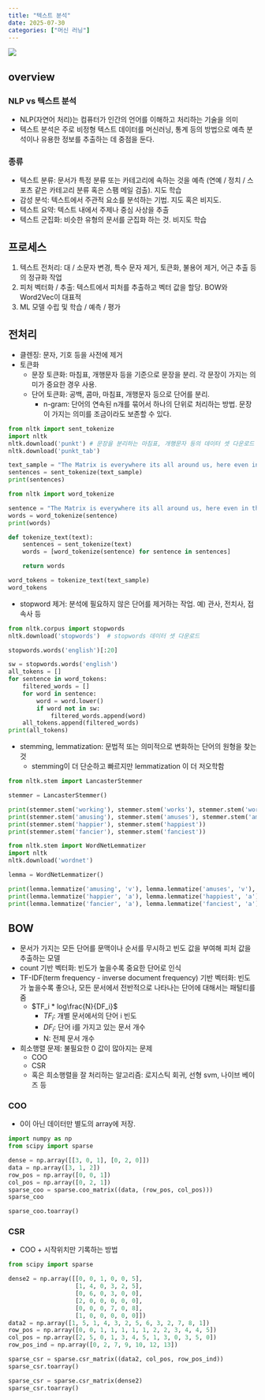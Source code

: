 ```yaml
---
title: "텍스트 분석"
date: 2025-07-30
categories: ["머신 러닝"]
---
```


![](/img/stat-thumb.jpg){.post-thumbnail}

## overview

### NLP vs 텍스트 분석

- NLP(자연어 처리)는 컴퓨터가 인간의 언어를 이해하고 처리하는 기술을 의미
- 텍스트 분석은 주로 비정형 텍스트 데이터를 머신러닝, 통계 등의 방법으로 예측 분석이나 유용한 정보를 추출하는 데 중점을 둔다.

### 종류

- 텍스트 분류: 문서가 특정 분류 또는 카테고리에 속하는 것을 예측 (연예 / 정치 / 스포츠 같은 카테고리 분류 혹은 스팸 메일 검출). 지도 학습
- 감성 분석: 텍스트에서 주관적 요소를 분석하는 기법. 지도 혹은 비지도.
- 텍스트 요약: 텍스트 내에서 주제나 중심 사상을 추출
- 텍스트 군집화: 비슷한 유형의 문서를 군집화 하는 것. 비지도 학습

## 프로세스

1. 텍스트 전처리: 대 / 소문자 변경, 특수 문자 제거, 토큰화, 불용어 제거, 어근 추출 등의 정규화 작업
2. 피처 벡터화 / 추출: 텍스트에서 피처를 추출하고 벡터 값을 할당. BOW와 Word2Vec이 대표적
3. ML 모델 수립 및 학습 / 예측 / 평가

## 전처리

- 클렌징: 문자, 기호 등을 사전에 제거
- 토큰화
  - 문장 토큰화: 마침표, 개행문자 등을 기준으로 문장을 분리. 각 문장이 가지는 의미가 중요한 경우 사용.
  - 단어 토큰화: 공백, 콤마, 마침표, 개행문자 등으로 단어를 분리.
      - n-gram: 단어의 연속된 n개를 묶어서 하나의 단위로 처리하는 방법. 문장이 가지는 의미를 조금이라도 보존할 수 있다.

```python
from nltk import sent_tokenize
import nltk
nltk.download('punkt') # 문장을 분리하는 마침표, 개행문자 등의 데이터 셋 다운로드
nltk.download('punkt_tab')

text_sample = "The Matrix is everywhere its all around us, here even in this room. You can see it when you look out your window or when you turn on your television. You can feel it when you go to work, when you go to church, when you pay your taxes."
sentences = sent_tokenize(text_sample)
print(sentences)
```

```python
from nltk import word_tokenize

sentence = "The Matrix is everywhere its all around us, here even in this room."
words = word_tokenize(sentence)
print(words)
```

```python
def tokenize_text(text):
    sentences = sent_tokenize(text)
    words = [word_tokenize(sentence) for sentence in sentences]

    return words

word_tokens = tokenize_text(text_sample)
word_tokens
```

- stopword 제거: 분석에 필요하지 않은 단어를 제거하는 작업. 예) 관사, 전치사, 접속사 등

```python
from nltk.corpus import stopwords
nltk.download('stopwords')  # stopwords 데이터 셋 다운로드

stopwords.words('english')[:20]
```

```python
sw = stopwords.words('english')
all_tokens = []
for sentence in word_tokens:
    filtered_words = []
    for word in sentence:
        word = word.lower()
        if word not in sw:
            filtered_words.append(word)
    all_tokens.append(filtered_words)
print(all_tokens)
```

- stemming, lemmatization: 문법적 또는 의미적으로 변화하는 단어의 원형을 찾는 것
    - stemming이 더 단순하고 빠르지만 lemmatization 이 더 저오학함

```python
from nltk.stem import LancasterStemmer

stemmer = LancasterStemmer()

print(stemmer.stem('working'), stemmer.stem('works'), stemmer.stem('worked'))
print(stemmer.stem('amusing'), stemmer.stem('amuses'), stemmer.stem('amused'))
print(stemmer.stem('happier'), stemmer.stem('happiest'))
print(stemmer.stem('fancier'), stemmer.stem('fanciest'))
```

```python
from nltk.stem import WordNetLemmatizer
import nltk
nltk.download('wordnet')

lemma = WordNetLemmatizer()

print(lemma.lemmatize('amusing', 'v'), lemma.lemmatize('amuses', 'v'), lemma.lemmatize('amused', 'v'))
print(lemma.lemmatize('happier', 'a'), lemma.lemmatize('happiest', 'a'))
print(lemma.lemmatize('fancier', 'a'), lemma.lemmatize('fanciest', 'a'))
```

## BOW

- 문서가 가지는 모든 단어를 문맥이나 순서를 무시하고 빈도 값을 부여해 피처 값을 추출하는 모델
- count 기반 벡터화: 빈도가 높을수록 중요한 단어로 인식
- TF-IDF(term frequency - inverse document frequency) 기반 벡터화: 빈도가 높을수록 좋으나, 모든 문서에서 전반적으로 나타나는 단어에 대해서는 패털티를 줌
    - $TF_i * log\frac{N}{DF_i}$
      - $TF_i$: 개별 문서에서의 단어 i 빈도
      - $DF_i$: 단어 i를 가지고 있는 문서 개수
      - N: 전체 문서 개수
- 희소행렬 문제: 불필요한 0 값이 많아지는 문제
    - COO
    - CSR
    - 혹은 희소행렬을 잘 처리하는 알고리즘: 로지스틱 회귀, 선형 svm, 나이브 베이즈 등

### COO

- 0이 아닌 데이터만 별도의 array에 저장.

```python
import numpy as np
from scipy import sparse

dense = np.array([[3, 0, 1], [0, 2, 0]])
data = np.array([3, 1, 2])
row_pos = np.array([0, 0, 1])
col_pos = np.array([0, 2, 1])
sparse_coo = sparse.coo_matrix((data, (row_pos, col_pos)))
sparse_coo
```

```python
sparse_coo.toarray()
```

### CSR

- COO + 시작위치만 기록하는 방법

```python
from scipy import sparse

dense2 = np.array([[0, 0, 1, 0, 0, 5],
                   [1, 4, 0, 3, 2, 5],
                   [0, 6, 0, 3, 0, 0],
                   [2, 0, 0, 0, 0, 0],
                   [0, 0, 0, 7, 0, 8],
                   [1, 0, 0, 0, 0, 0]])
data2 = np.array([1, 5, 1, 4, 3, 2, 5, 6, 3, 2, 7, 8, 1])
row_pos = np.array([0, 0, 1, 1, 1, 1, 1, 2, 2, 3, 4, 4, 5])
col_pos = np.array([2, 5, 0, 1, 3, 4, 5, 1, 3, 0, 3, 5, 0])
row_pos_ind = np.array([0, 2, 7, 9, 10, 12, 13])

sparse_csr = sparse.csr_matrix((data2, col_pos, row_pos_ind))
sparse_csr.toarray()
```

```python
sparse_csr = sparse.csr_matrix(dense2)
sparse_csr.toarray()
```
